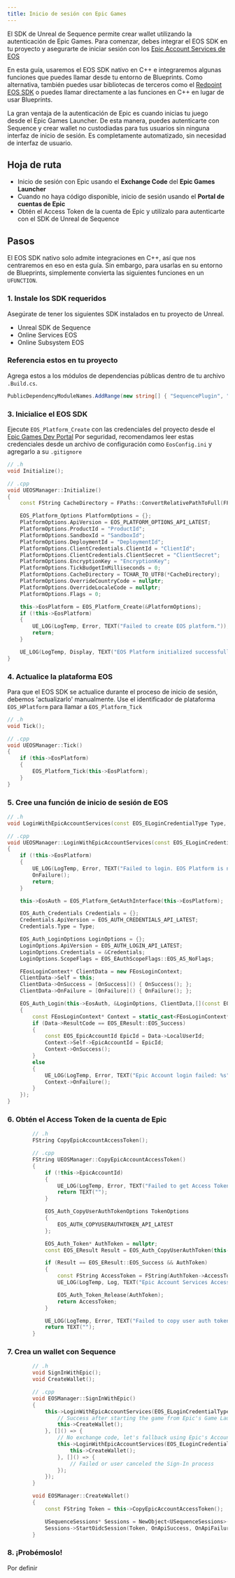 ```yaml
---
title: Inicio de sesión con Epic Games
---
```


El SDK de Unreal de Sequence permite crear wallet utilizando la autenticación de Epic Games. Para comenzar, debes integrar el EOS SDK en tu proyecto y asegurarte de iniciar sesión con los [Epic Account Services de EOS](https://dev.epicgames.com/docs/epic-account-services/getting-started)

En esta guía, usaremos el EOS SDK nativo en C++ e integraremos algunas funciones que puedes llamar desde tu entorno de Blueprints. Como alternativa, también puedes usar bibliotecas de terceros como el [Redpoint EOS SDK](https://docs.redpoint.games/eos-online-subsystem/docs/) o puedes llamar directamente a las funciones en C++ en lugar de usar Blueprints.

La gran ventaja de la autenticación de Epic es cuando inicias tu juego desde el Epic Games Launcher. De esta manera, puedes autenticarte con Sequence y crear wallet no custodiadas para tus usuarios sin ninguna interfaz de inicio de sesión. Es completamente automatizado, sin necesidad de interfaz de usuario.

## Hoja de ruta

- Inicio de sesión con Epic usando el **Exchange Code** del **Epic Games Launcher**
- Cuando no haya código disponible, inicio de sesión usando el **Portal de cuentas de Epic**
- Obtén el Access Token de la cuenta de Epic y utilízalo para autenticarte con el SDK de Unreal de Sequence

## Pasos
El EOS SDK nativo solo admite integraciones en C++, así que nos centraremos en eso en esta guía. Sin embargo, para usarlas en
su entorno de Blueprints, simplemente convierta las siguientes funciones en un `UFUNCTION`.

### 1. Instale los SDK requeridos
Asegúrate de tener los siguientes SDK instalados en tu proyecto de Unreal.
- Unreal SDK de Sequence
- Online Services EOS
- Online Subsystem EOS

### Referencia estos en tu proyecto
Agrega estos a los módulos de dependencias públicas dentro de tu archivo `.Build.cs`.

```csharp
PublicDependencyModuleNames.AddRange(new string[] { "SequencePlugin", "EOSSDK", "OnlineServicesEOS" });
```

### 3. Inicialice el EOS SDK
Ejecute `EOS_Platform_Create` con las credenciales del proyecto desde el [Epic Games Dev Portal](https://dev.epicgames.com/portal/)
Por seguridad, recomendamos leer estas credenciales desde un archivo de configuración como `EosConfig.ini` y agregarlo a su `.gitignore`

```cpp
// .h
void Initialize();

// .cpp
void UEOSManager::Initialize()
{
    const FString CacheDirectory = FPaths::ConvertRelativePathToFull(FPaths::Combine(FPaths::ProjectSavedDir(), TEXT("EOSCache")));

    EOS_Platform_Options PlatformOptions = {};
    PlatformOptions.ApiVersion = EOS_PLATFORM_OPTIONS_API_LATEST;
    PlatformOptions.ProductId = "ProductId";
    PlatformOptions.SandboxId = "SandboxId";
    PlatformOptions.DeploymentId = "DeploymentId";
    PlatformOptions.ClientCredentials.ClientId = "ClientId";
    PlatformOptions.ClientCredentials.ClientSecret = "ClientSecret";
    PlatformOptions.EncryptionKey = "EncryptionKey";
    PlatformOptions.TickBudgetInMilliseconds = 0;
    PlatformOptions.CacheDirectory = TCHAR_TO_UTF8(*CacheDirectory);
    PlatformOptions.OverrideCountryCode = nullptr;
    PlatformOptions.OverrideLocaleCode = nullptr;
    PlatformOptions.Flags = 0;

    this->EosPlatform = EOS_Platform_Create(&PlatformOptions);
    if (!this->EosPlatform)
    {
        UE_LOG(LogTemp, Error, TEXT("Failed to create EOS platform."));
        return;
    }

    UE_LOG(LogTemp, Display, TEXT("EOS Platform initialized successfully."));
}
```

### 4. Actualice la plataforma EOS
Para que el EOS SDK se actualice durante el proceso de inicio de sesión, debemos 'actualizarlo' manualmente.
Use el identificador de plataforma `EOS_HPlatform` para llamar a `EOS_Platform_Tick`

```cpp
// .h
void Tick();

// .cpp
void UEOSManager::Tick()
{
    if (this->EosPlatform)
    {
        EOS_Platform_Tick(this->EosPlatform);
    }
}
```

### 5. Cree una función de inicio de sesión de EOS

```cpp
// .h
void LoginWithEpicAccountServices(const EOS_ELoginCredentialType Type, TFunction<void()> OnSuccess, TFunction<void()> OnFailure);

// .cpp
void UEOSManager::LoginWithEpicAccountServices(const EOS_ELoginCredentialType Type, TFunction<void()> OnSuccess, TFunction<void()> OnFailure)
{
    if (!this->EosPlatform)
    {
        UE_LOG(LogTemp, Error, TEXT("Failed to login. EOS Platform is null, please Initialize."));
        OnFailure();
        return;
    }

    this->EosAuth = EOS_Platform_GetAuthInterface(this->EosPlatform);

    EOS_Auth_Credentials Credentials = {};
    Credentials.ApiVersion = EOS_AUTH_CREDENTIALS_API_LATEST;
    Credentials.Type = Type;

    EOS_Auth_LoginOptions LoginOptions = {};
    LoginOptions.ApiVersion = EOS_AUTH_LOGIN_API_LATEST;
    LoginOptions.Credentials = &Credentials;
    LoginOptions.ScopeFlags = EOS_EAuthScopeFlags::EOS_AS_NoFlags;

    FEosLoginContext* ClientData = new FEosLoginContext;
    ClientData->Self = this;
    ClientData->OnSuccess = [OnSuccess]() { OnSuccess(); };
    ClientData->OnFailure = [OnFailure]() { OnFailure(); };

    EOS_Auth_Login(this->EosAuth, &LoginOptions, ClientData,[](const EOS_Auth_LoginCallbackInfo* Data)
    {
        const FEosLoginContext* Context = static_cast<FEosLoginContext*>(Data->ClientData);
        if (Data->ResultCode == EOS_EResult::EOS_Success)
        {
            const EOS_EpicAccountId EpicId = Data->LocalUserId;
            Context->Self->EpicAccountId = EpicId;
            Context->OnSuccess();
        }
        else
        {
            UE_LOG(LogTemp, Error, TEXT("Epic Account login failed: %s"), *FString(EOS_EResult_ToString(Data->ResultCode)));
            Context->OnFailure();
        }
    });
}
```

### 6. Obtén el Access Token de la cuenta de Epic

```cpp
        // .h
        FString CopyEpicAccountAccessToken();

        // .cpp
        FString UEOSManager::CopyEpicAccountAccessToken()
        {
            if (!this->EpicAccountId)
            {
                UE_LOG(LogTemp, Error, TEXT("Failed to get Access Token. Epic Account Id is null."));
                return TEXT("");
            }

            EOS_Auth_CopyUserAuthTokenOptions TokenOptions
            {
                EOS_AUTH_COPYUSERAUTHTOKEN_API_LATEST
            };

            EOS_Auth_Token* AuthToken = nullptr;
            const EOS_EResult Result = EOS_Auth_CopyUserAuthToken(this->EosAuth, &TokenOptions, this->EpicAccountId, &AuthToken);

            if (Result == EOS_EResult::EOS_Success && AuthToken)
            {
                const FString AccessToken = FString(AuthToken->AccessToken);
                UE_LOG(LogTemp, Log, TEXT("Epic Account Services Access Token: %s"), *AccessToken);

                EOS_Auth_Token_Release(AuthToken);
                return AccessToken;
            }

            UE_LOG(LogTemp, Error, TEXT("Failed to copy user auth token: %s"), *FString(EOS_EResult_ToString(Result)));
            return TEXT("");
        }
```

### 7. Crea un wallet con Sequence

```cpp
        // .h
        void SignInWithEpic();
        void CreateWallet();

        // .cpp
        void EOSManager::SignInWithEpic()
        {
            this->LoginWithEpicAccountServices(EOS_ELoginCredentialType::EOS_LCT_ExchangeCode, [this]() => {
                // Success after starting the game from Epic's Game Launcher
                this->CreateWallet();
            }, []() => {
                // No exchange code, let's fallback using Epic's Account Portal
                this->LoginWithEpicAccountServices(EOS_ELoginCredentialType::EOS_LCT_AccountPortal, [this]() => {
                    this->CreateWallet();
                }, []() => {
                    // Failed or user canceled the Sign-In process
                });
            });
        }

        void EOSManager::CreateWallet()
        {
            const FString Token = this->CopyEpicAccountAccessToken();

            USequenceSessions* Sessions = NewObject<USequenceSessions>();
            Sessions->StartOidcSession(Token, OnApiSuccess, OnApiFailure, OnApiFederationRequired);
        }
```

### 8. ¡Probémoslo!
Por definir